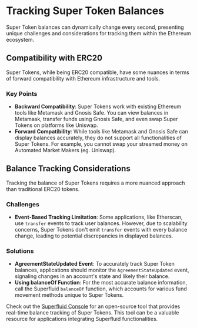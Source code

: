 
# Tracking Super Token Balances

Super Token balances can dynamically change every second, presenting unique challenges and considerations for tracking them within the Ethereum ecosystem.

## Compatibility with ERC20

Super Tokens, while being ERC20 compatible, have some nuances in terms of forward compatibility with Ethereum infrastructure and tools.

### Key Points

- **Backward Compatibility**: Super Tokens work with existing Ethereum tools like Metamask and Gnosis Safe. You can view balances in Metamask, transfer funds using Gnosis Safe, and even swap Super Tokens on platforms like Uniswap.
- **Forward Compatibility**: While tools like Metamask and Gnosis Safe can display balances accurately, they do not support all functionalities of Super Tokens. For example, you cannot swap your streamed money on Automated Market Makers (eg. Uniswap).

## Balance Tracking Considerations

Tracking the balance of Super Tokens requires a more nuanced approach than traditional ERC20 tokens.

### Challenges

- **Event-Based Tracking Limitation**: Some applications, like Etherscan, use `transfer` events to track user balances. However, due to scalability concerns, Super Tokens don't emit `transfer` events with every balance change, leading to potential discrepancies in displayed balances.

### Solutions

- **AgreementStateUpdated Event**: To accurately track Super Token balances, applications should monitor the `AgreementStateUpdated` event, signaling changes in an account's state and likely their balance.
- **Using balanceOf Function**: For the most accurate balance information, call the Superfluid `balanceOf` function, which accounts for various fund movement methods unique to Super Tokens.

<Admonition type="tip" title="Real-Time Balance Tracking Tool">

Check out the [Superfluid Console](https://console.superfluid.finance) for an open-source tool that provides real-time balance tracking of Super Tokens. This tool can be a valuable resource for applications integrating Superfluid functionalities.

</Admonition>
